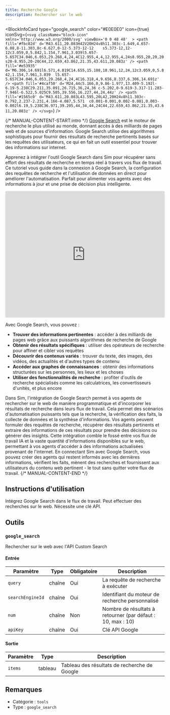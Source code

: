 ```yaml
---
title: Recherche Google
description: Rechercher sur le web
---
```



<BlockInfoCard 
  type="google_search"
  color="#E0E0E0"
  icon={true}
  iconSvg={`<svg className="block-icon"  xmlns='http://www.w3.org/2000/svg' viewBox='0 0 48 48'  >
      <path
        fill='#fbc02d'
        d='M43.611,20.083H42V20H24v8h11.303c-1.649,4.657-6.08,8-11.303,8c-6.627,0-12-5.373-12-12	s5.373-12,12-12c3.059,0,5.842,1.154,7.961,3.039l5.657-5.657C34.046,6.053,29.268,4,24,4C12.955,4,4,12.955,4,24s8.955,20,20,20	s20-8.955,20-20C44,22.659,43.862,21.35,43.611,20.083z'
      />
      <path
        fill='#e53935'
        d='M6.306,14.691l6.571,4.819C14.655,15.108,18.961,12,24,12c3.059,0,5.842,1.154,7.961,3.039	l5.657-5.657C34.046,6.053,29.268,4,24,4C16.318,4,9.656,8.337,6.306,14.691z'
      />
      <path
        fill='#4caf50'
        d='M24,44c5.166,0,9.86-1.977,13.409-5.192l-6.19-5.238C29.211,35.091,26.715,36,24,36	c-5.202,0-9.619-3.317-11.283-7.946l-6.522,5.025C9.505,39.556,16.227,44,24,44z'
      />
      <path
        fill='#1565c0'
        d='M43.611,20.083L43.595,20L42,20H24v8h11.303c-0.792,2.237-2.231,4.166-4.087,5.571	c0.001-0.001,0.002-0.001,0.003-0.002l6.19,5.238C36.971,39.205,44,34,44,24C44,22.659,43.862,21.35,43.611,20.083z'
      />
    </svg>`}
/>

{/* MANUAL-CONTENT-START:intro */}
[Google Search](https://www.google.com) est le moteur de recherche le plus utilisé au monde, donnant accès à des milliards de pages web et de sources d'information. Google Search utilise des algorithmes sophistiqués pour fournir des résultats de recherche pertinents basés sur les requêtes des utilisateurs, ce qui en fait un outil essentiel pour trouver des informations sur internet.

Apprenez à intégrer l'outil Google Search dans Sim pour récupérer sans effort des résultats de recherche en temps réel à travers vos flux de travail. Ce tutoriel vous guide dans la connexion à Google Search, la configuration des requêtes de recherche et l'utilisation de données en direct pour améliorer l'automatisation. Parfait pour alimenter vos agents avec des informations à jour et une prise de décision plus intelligente.

<iframe
  width="100%"
  height="400"
  src="https://www.youtube.com/embed/1B7hV9b5UMQ"
  title="Utiliser l'outil Google Search dans Sim"
  frameBorder="0"
  allow="accelerometer; autoplay; clipboard-write; encrypted-media; gyroscope; picture-in-picture"
  allowFullScreen
></iframe>

Avec Google Search, vous pouvez :

- **Trouver des informations pertinentes** : accéder à des milliards de pages web grâce aux puissants algorithmes de recherche de Google
- **Obtenir des résultats spécifiques** : utiliser des opérateurs de recherche pour affiner et cibler vos requêtes
- **Découvrir des contenus variés** : trouver du texte, des images, des vidéos, des actualités et d'autres types de contenu
- **Accéder aux graphes de connaissances** : obtenir des informations structurées sur les personnes, les lieux et les choses
- **Utiliser des fonctionnalités de recherche** : profiter d'outils de recherche spécialisés comme les calculatrices, les convertisseurs d'unités, et plus encore

Dans Sim, l'intégration de Google Search permet à vos agents de rechercher sur le web de manière programmatique et d'incorporer les résultats de recherche dans leurs flux de travail. Cela permet des scénarios d'automatisation puissants tels que la recherche, la vérification des faits, la collecte de données et la synthèse d'informations. Vos agents peuvent formuler des requêtes de recherche, récupérer des résultats pertinents et extraire des informations de ces résultats pour prendre des décisions ou générer des insights. Cette intégration comble le fossé entre vos flux de travail IA et la vaste quantité d'informations disponibles sur le web, permettant à vos agents d'accéder à des informations actualisées provenant de l'internet. En connectant Sim avec Google Search, vous pouvez créer des agents qui restent informés avec les dernières informations, vérifient les faits, mènent des recherches et fournissent aux utilisateurs du contenu web pertinent - le tout sans quitter votre flux de travail.
{/* MANUAL-CONTENT-END */}

## Instructions d'utilisation

Intégrez Google Search dans le flux de travail. Peut effectuer des recherches sur le web. Nécessite une clé API.

## Outils

### `google_search`

Rechercher sur le web avec l'API Custom Search

#### Entrée

| Paramètre | Type | Obligatoire | Description |
| --------- | ---- | ---------- | ----------- |
| `query` | chaîne | Oui | La requête de recherche à exécuter |
| `searchEngineId` | chaîne | Oui | Identifiant du moteur de recherche personnalisé |
| `num` | chaîne | Non | Nombre de résultats à retourner \(par défaut : 10, max : 10\) |
| `apiKey` | chaîne | Oui | Clé API Google |

#### Sortie

| Paramètre | Type | Description |
| --------- | ---- | ----------- |
| `items` | tableau | Tableau des résultats de recherche de Google |

## Remarques

- Catégorie : `tools`
- Type : `google_search`
